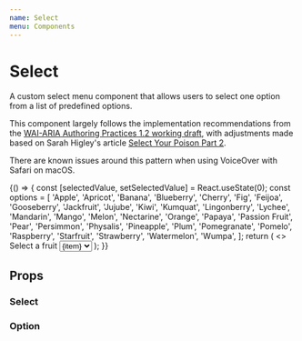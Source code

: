 ```yaml
---
name: Select
menu: Components
---
```




# Select

A custom select menu component that allows users to select one option from a list of predefined options.

This component largely follows the implementation recommendations from the [WAI-ARIA Authoring Practices 1.2 working draft](https://www.w3.org/TR/wai-aria-practices-1.2/#combobox), with adjustments made based on Sarah Higley's article [Select Your Poison Part 2](https://www.24a11y.com/2019/select-your-poison-part-2/).

There are known issues around this pattern when using VoiceOver with Safari on macOS.

<Playground>
	{() => {
		const [selectedValue, setSelectedValue] = React.useState(0);
		const options = [
			'Apple',
			'Apricot',
			'Banana',
			'Blueberry',
			'Cherry',
			'Fig',
			'Feijoa',
			'Gooseberry',
			'Jackfruit',
			'Jujube',
			'Kiwi',
			'Kumquat',
			'Lingonberry',
			'Lychee',
			'Mandarin',
			'Mango',
			'Melon',
			'Nectarine',
			'Orange',
			'Papaya',
			'Passion Fruit',
			'Pear',
			'Persimmon',
			'Physalis',
			'Pineapple',
			'Plum',
			'Pomegranate',
			'Pomelo',
			'Raspberry',
			'Starfruit',
			'Strawberry',
			'Watermelon',
			'Wumpa',
		];
		return (
			<>
				<Text as="label" id="demo-menu-label" display="block" bold>
					Select a fruit
				</Text>
				<Select
					id="demo-menu"
					labelledById="demo-menu-label"
					value={selectedValue}
					onChange={setSelectedValue}
				>
					{options.map(item => (
						<Option key={item} value={item}>
							{item}
						</Option>
					))}
				</Select>
			</>
		);
	}}
</Playground>

## Props

### Select

<Props isToggle of={Select} />

### Option

<Props isToggle of={Option} />
